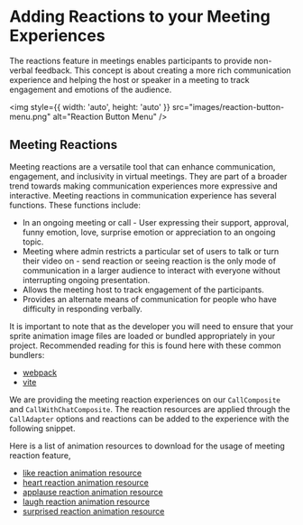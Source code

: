 
<Meta title="Concepts/Meeting Reactions" />


# Adding Reactions to your Meeting Experiences

The reactions feature in meetings enables participants to provide non-verbal feedback. This concept is about creating a more rich communication experience and helping the host or speaker in a meeting to track engagement and emotions of the audience.

<img style={{ width: 'auto', height: 'auto' }} src="images/reaction-button-menu.png" alt="Reaction Button Menu" />

## Meeting Reactions

Meeting reactions are a versatile tool that can enhance communication, engagement, and inclusivity in virtual meetings. They are part of a broader trend towards making communication experiences more expressive and interactive. Meeting reactions in
communication experience has several functions. These functions include:

<ul>
  <li>
    In an ongoing meeting or call - User expressing their support, approval, funny emotion, love, surprise emotion or
    appreciation to an ongoing topic.
  </li>
  <li>
    Meeting where admin restricts a particular set of users to talk or turn their video on - send reaction or seeing
    reaction is the only mode of communication in a larger audience to interact with everyone without interrupting
    ongoing presentation.
  </li>
  <li>Allows the meeting host to track engagement of the participants.</li>
  <li>Provides an alternate means of communication for people who have difficulty in responding verbally.</li>
</ul>

It is important to note that as the developer you will need to ensure that your sprite animation image files are loaded or bundled appropriately in your project.
Recommended reading for this is found here with these common bundlers:

<ul>
  <li>
    <a href="https://webpack.js.org/guides/asset-management/#loading-images">webpack</a>
  </li>
  <li>
    <a href="https://vite.dev/guide/assets#importing-asset-as-url">vite</a>
  </li>
</ul>

We are providing the meeting reaction experiences on our `CallComposite` and `CallWithChatComposite`. The reaction resources are
applied through the `CallAdapter` options and reactions can be added to the experience with the following snippet.

<Source code={MeetingReactionSnippetText} />

Here is a list of animation resources to download for the usage of meeting reaction feature,

<ul>
  <li>
    <a href="https://github.com/Azure/communication-ui-library/blob/main/samples/Calling/public/assets/reactions/likeEmoji.png">
      like reaction animation resource
    </a>
  </li>
  <li>
    <a href="https://github.com/Azure/communication-ui-library/blob/main/samples/Calling/public/assets/reactions/heartEmoji.png">
      heart reaction animation resource
    </a>
  </li>
  <li>
    <a href="https://github.com/Azure/communication-ui-library/blob/main/samples/Calling/public/assets/reactions/clapEmoji.png">
      applause reaction animation resource
    </a>
  </li>
  <li>
    <a href="https://github.com/Azure/communication-ui-library/blob/main/samples/Calling/public/assets/reactions/laughEmoji.png">
      laugh reaction animation resource
    </a>
  </li>
  <li>
    <a href="https://github.com/Azure/communication-ui-library/blob/main/samples/Calling/public/assets/reactions/surprisedEmoji.png">
      surprised reaction animation resource
    </a>
  </li>
</ul>
